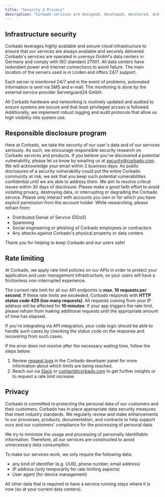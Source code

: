 ```yaml
---
title: "Security & Privacy"
description: "Corbado services are designed, developed, monitored, and updated with security at our core to protect you and your customers' data and privacy."
---
```


## Infrastructure security

Corbado leverages highly available and secure cloud infrastructure to ensure that our services are always available and securely delivered. Corbado's services are operated in uvensys GmbH's data centers in Germany and comply with ISO standard 27001. All data centers have redundant power and internet connections to avoid failure. The main location of the servers used is in Linden and offers 24/7 support.&#x20;

Each server is monitored 24/7 and in the event of problems, automated information is sent via SMS and e-mail. The monitoring is done by the external service provider Serverguard24 GmbH.

All Corbado hardware and networking is routinely updated and audited to ensure systems are secure and that least privileged access is followed. Additionally, we implement robust logging and audit protocols that allow us high visibility into system use.

## Responsible disclosure program

Here at Corbado, we take the security of our user's data and of our services seriously. As such, we encourage responsible security research on Corbado services and products. If you believe you've discovered a potential vulnerability, please let us know by emailing us at [security@corbado.com](mailto:security@corbado.com). We will acknowledge your email within 2 business days. As public disclosures of a security vulnerability could put the entire Corbado community at risk, we ask that you keep such potential vulnerabilities confidential until we are able to address them. We aim to resolve critical issues within 30 days of disclosure. Please make a good faith effort to avoid violating privacy, destroying data, or interrupting or degrading the Corbado service. Please only interact with accounts you own or for which you have explicit permission from the account holder. While researching, please refrain from:

* Distributed Denial of Service (DDoS)
* Spamming
* Social engineering or phishing of Corbado employees or contractors
* Any attacks against Corbado's physical property or data centers

Thank you for helping to keep Corbado and our users safe!

## Rate limiting

At Corbado, we apply rate limit policies on our APIs in order to protect your application and user management infrastructure, so your users will have a frictionless non-interrupted experience.

The current rate limit for all our API endpoints is **max. 10 requests per second**. If these rate limits are exceeded, Corbado responds with **HTTP status code 429 (too many requests)**. All requests coming from your IP address will be affected for **10 minutes**. If your app triggers the rate limit, please refrain from making additional requests until the appropriate amount of time has elapsed.

If you're integrating via API integration, your code logic should be able to handle such cases by checking the status code on the response and recovering from such cases.

If the error does not resolve after the necessary waiting time, follow the steps below:

1. Review [request logs](https://app.corbado.com/app/logs/requests) in the Corbado developer panel for more information about which limits are being reached.
2. Reach out via [Slack](https://bit.ly/passkeys-community/test) or [contact@corbado.com](mailto:contact@corbado.com) to get further insights or to request a rate limit increase.

## Privacy

Corbado is committed to protecting the personal data of our customers and their customers. Corbado has in place appropriate data security measures that meet industry standards. We regularly review and make enhancements to our processes, products, documentation, and contracts to help support ours and our customers' compliance for the processing of personal data.

We try to minimize the usage and processing of personally identifiable information. Therefore, all our services are constructed to avoid unnecessary data consumption.

To make our services work, we only require the following data:

* any kind of identifier (e.g. UUID, phone number, email address)
* IP address (only temporarily for rate limiting aspects)
* User agent (for device management)

All other data that is required to have a service running stays where it is now (so at your current data centers).


